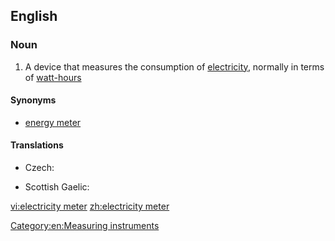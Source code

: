 ==English==

===Noun===
{{wikipedia}}
{{en-noun|sg=[[electricity]] [[meter]]}}

# A device that measures the consumption of [[electricity]], normally in terms of [[watt-hour]]s

====Synonyms====
* [[energy meter]]

====Translations====
{{trans-top|a device that measures the consumption of electricity}}
* Czech: {{t-|cs|elektroměr|m}}
{{trans-mid}}
* Scottish Gaelic: {{t|gd|meidheadair-dealain|m}}
{{trans-bottom}}

[[Category:en:Measuring instruments]]

[[vi:electricity meter]]
[[zh:electricity meter]]